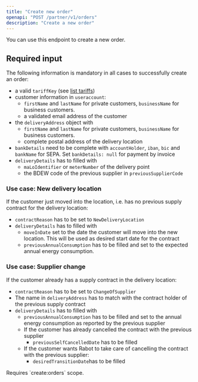 ```yaml
---
title: "Create new order"
openapi: "POST /partner/v1/orders"
description: "Create a new order"
---
```


You can use this endpoint to create a new order.

## Required input

The following information is mandatory in all cases to successfully create an order:

- a valid `tariffKey` (see [list tariffs](/api-reference/tariffs/list_tariffs))
- customer information in `useraccount`:
  - `firstName` and `lastName` for private customers, `businessName` for business customers.
  - a validated email address of the customer
- the `deliveryAddress` object with
  - `firstName` and `lastName` for private customers, `businessName` for business customers.
  - complete postal address of the delivery location
- `bankDetails` need to be complete with `accountHolder`, `iban`, `bic` and `bankName` for SEPA. Set `bankDetails: null` for payment by invoice
- `deliveryDetails` has to filled with
  - `maLoIdentifier` or `meterNumber` of the delivery point
  - the BDEW code of the previous supplier in `previousSupplierCode` 

### Use case: New delivery location

If the customer just moved into the location, i.e. has no previous supply contract for the delivery location:

- `contractReason` has to be set to `NewDeliveryLocation`
- `deliveryDetails` has to filled with
  - `moveInDate` set to the date the customer will move into the new location. This will be used as desired start date for the contract
  - `previousAnnualConsumption` has to be filled and set to the expected annual energy consumption.

### Use case: Supplier change

If the customer already has a supply contract in the delivery location:

- `contractReason` has to be set to `ChangeOfSupplier`
- The name in `deliveryAddress` has to match with the contract holder of the previous supply contract
- `deliveryDetails` has to filled with
  - `previousAnnualConsumption` has to be filled and set to the annual energy consumption as reported by the previous supplier
  - If the customer has already cancelled the contract with the previous supplier
    - `previousSelfCancelledDate` has to be filled
  - If the customer wants Rabot to take care of cancelling the contract with the previous supplier:
    - `desiredTransitionDate`has to be filled

<Note>
  Requires `create:orders` scope.
</Note>